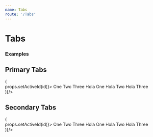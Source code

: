 ```yaml
---
name: Tabs
route: '/Tabs'
---
```


# Tabs

### Examples


## Primary Tabs
<Playground>
  <Container
    state={{ activeId: "two" }}
    render={props => (
      <div>
      <TabBar activeTab={props.activeId} onTabClick={(id)=> props.setActiveId(id)}>
        <Tab tabId="one">One</Tab>
        <Tab tabId="two">Two</Tab>
        <Tab tabId="three">Three</Tab>
      </TabBar>
      <TabContent activeTab={props.activeId}>
        <TabPane tabId="one">Hola One</TabPane>
        <TabPane tabId="two">Hola Two</TabPane>
        <TabPane tabId="three">Hola Three</TabPane>
      </TabContent>
      </div>
    )}/>
</Playground>

## Secondary Tabs
<Playground>
  <Container
    state={{ activeId: "two" }}
    render={props => (
      <div>
      <TabBar color="secondary" activeTab={props.activeId} onTabClick={(id)=> props.setActiveId(id)}>
        <Tab tabId="one">One</Tab>
        <Tab tabId="two">Two</Tab>
        <Tab tabId="three">Three</Tab>
      </TabBar>
      <TabContent activeTab={props.activeId}>
        <TabPane tabId="one">Hola One</TabPane>
        <TabPane tabId="two">Hola Two</TabPane>
        <TabPane tabId="three">Hola Three</TabPane>
      </TabContent>
      </div>
    )}/>
</Playground>
